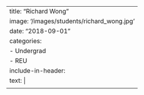 ---
title: "Richard Wong"
image: '/images/students/richard_wong.jpg'
date: "2018-09-01"
categories:
    - Undergrad
    - REU
include-in-header: 
      text: |
        <meta http-equiv="refresh" content="0; url=https://nicholas.duke.edu/people/students/wong">
---